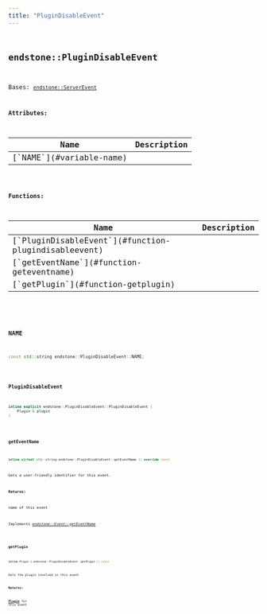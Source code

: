 ```yaml
---
title: "PluginDisableEvent"
---
```


## <code className="doc-symbol doc-symbol-class"/> endstone::PluginDisableEvent

Bases: [`endstone::ServerEvent`](classendstone_1_1_server_event.md)









**Attributes:**

<table>
<thead>
   <tr>
      <th>Name</th>
      <th>Description</th>
   </tr>
</thead>
<tbody>
<tr key="classendstone_1_1_plugin_disable_event_1a995d4dc150131f31d6a0e3f70c684301">
    <td>[`NAME`](#variable-name)</td>
    <td></td>
</tr>
</tbody>
</table>






**Functions:**

<table>
<thead>
   <tr>
      <th>Name</th>
      <th>Description</th>
   </tr>
</thead>
<tbody>
<tr key="classendstone_1_1_plugin_disable_event_1acef2a95f3b8010556e99a6bef3ee215e">
    <td>[`PluginDisableEvent`](#function-plugindisableevent)</td>
    <td></td>
</tr>
<tr key="classendstone_1_1_plugin_disable_event_1a9083d88e6a5e47ed6307cc5f8ee12d4c">
    <td>[`getEventName`](#function-geteventname)</td>
    <td></td>
</tr>
<tr key="classendstone_1_1_plugin_disable_event_1aeb2503ac0c2c35f22461753a4bbb78b7">
    <td>[`getPlugin`](#function-getplugin)</td>
    <td></td>
</tr>
</tbody>
</table>

### <code className="doc-symbol doc-symbol-variable"/> NAME

```cpp
const std::string endstone::PluginDisableEvent::NAME;
```


### <code className="doc-symbol doc-symbol-function"/> PluginDisableEvent

```cpp
inline explicit endstone::PluginDisableEvent::PluginDisableEvent (
    Plugin & plugin
) 
```


### <code className="doc-symbol doc-symbol-function"/> getEventName

```cpp
inline virtual std::string endstone::PluginDisableEvent::getEventName () override const
```


Gets a user-friendly identifier for this event.




**Returns:**

name of this event 





        
Implements [*endstone::Event::getEventName*](classendstone_1_1_event.md#function-geteventname)

### <code className="doc-symbol doc-symbol-function"/> getPlugin

```cpp
inline Plugin & endstone::PluginDisableEvent::getPlugin () const
```


Gets the plugin involved in this event




**Returns:**

[**Plugin**](classendstone_1_1_plugin.md) for this event 





        